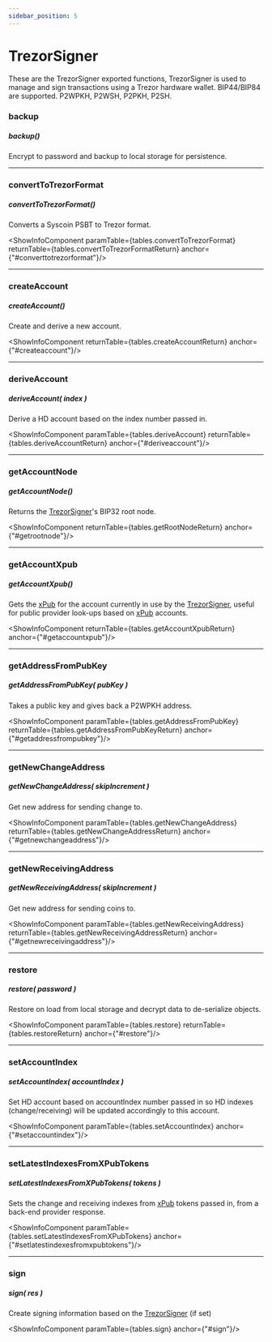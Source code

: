 ```yaml
---
sidebar_position: 5
---
```




# TrezorSigner

These are the TrezorSigner exported functions, TrezorSigner is used to manage and sign transactions using a Trezor hardware wallet. BIP44/BIP84 are supported. P2WPKH, P2WSH, P2PKH, P2SH.


### backup

##### *backup()*

Encrypt to password and backup to local storage for persistence.


---

### convertToTrezorFormat

##### *convertToTrezorFormat()*

Converts a Syscoin PSBT to Trezor format.

<ShowInfoComponent paramTable={tables.convertToTrezorFormat} returnTable={tables.convertToTrezorFormatReturn} anchor={"#converttotrezorformat"}/>


---

### createAccount

##### *createAccount()*

Create and derive a new account.

<ShowInfoComponent returnTable={tables.createAccountReturn} anchor={"#createaccount"}/>


---


### deriveAccount

##### *deriveAccount( index )*

Derive a HD account based on the index number passed in.

<ShowInfoComponent paramTable={tables.deriveAccount} returnTable={tables.deriveAccountReturn} anchor={"#deriveaccount"}/>

---

### getAccountNode

##### *getAccountNode()*

Returns the [TrezorSigner](utils/#trezorsigner)'s BIP32 root node.

<ShowInfoComponent returnTable={tables.getRootNodeReturn} anchor={"#getrootnode"}/>


---

### getAccountXpub

##### *getAccountXpub()*

Gets the [xPub](types/#xpub) for the account currently in use by the [TrezorSigner](utils/#trezorsigner), useful for public provider look-ups based on [xPub](types/#xpub) accounts.

<ShowInfoComponent returnTable={tables.getAccountXpubReturn} anchor={"#getaccountxpub"}/>


---


### getAddressFromPubKey

##### *getAddressFromPubKey( pubKey )*

Takes a public key and gives back a P2WPKH address.

<ShowInfoComponent paramTable={tables.getAddressFromPubKey} returnTable={tables.getAddressFromPubKeyReturn} anchor={"#getaddressfrompubkey"}/>


---


### getNewChangeAddress

##### *getNewChangeAddress( skipIncrement )*

Get new address for sending change to.

<ShowInfoComponent paramTable={tables.getNewChangeAddress} returnTable={tables.getNewChangeAddressReturn} anchor={"#getnewchangeaddress"}/>


---



### getNewReceivingAddress

##### *getNewReceivingAddress( skipIncrement )*

Get new address for sending coins to.

<ShowInfoComponent paramTable={tables.getNewReceivingAddress} returnTable={tables.getNewReceivingAddressReturn} anchor={"#getnewreceivingaddress"}/>


---


### restore

##### *restore( password )*

Restore on load from local storage and decrypt data to de-serialize objects.

<ShowInfoComponent paramTable={tables.restore} returnTable={tables.restoreReturn} anchor={"#restore"}/>


---

### setAccountIndex

##### *setAccountIndex( accountIndex )*

Set HD account based on accountIndex number passed in so HD indexes (change/receiving) will be updated accordingly to this account.

<ShowInfoComponent paramTable={tables.setAccountIndex} anchor={"#setaccountindex"}/>


---



### setLatestIndexesFromXPubTokens

##### *setLatestIndexesFromXPubTokens( tokens )*

Sets the change and receiving indexes from [xPub](types/#xpub) tokens passed in, from a back-end provider response.

<ShowInfoComponent paramTable={tables.setLatestIndexesFromXPubTokens} anchor={"#setlatestindexesfromxpubtokens"}/>


---



### sign

##### *sign( res )*

Create signing information based on the [TrezorSigner](utils/#trezorsigner) (if set)

<ShowInfoComponent paramTable={tables.sign} anchor={"#sign"}/>
